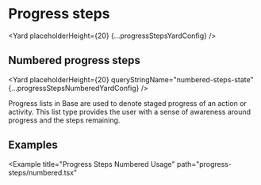 




# Progress steps

<Yard placeholderHeight={20} {...progressStepsYardConfig} />

## Numbered progress steps

<Yard
  placeholderHeight={20}
  queryStringName="numbered-steps-state"
  {...progressStepsNumberedYardConfig}
/>

Progress lists in Base are used to denote staged progress of an action or activity. This
list type provides the user with a sense of awareness around progress and the steps remaining.

## Examples

<Example title="Progress Steps Dotted Usage" path="progress-steps/dotted.tsx">
  <ProgressStepsDotted />
</Example>

<Example
  title="Progress Steps Numbered Usage"
  path="progress-steps/numbered.tsx"
>
  <ProgressStepsNumbered />
</Example>

<Exports
  component={ProgressStepsExports}
  title="Progress Steps exports"
  path="baseui/progress-steps"
/>
